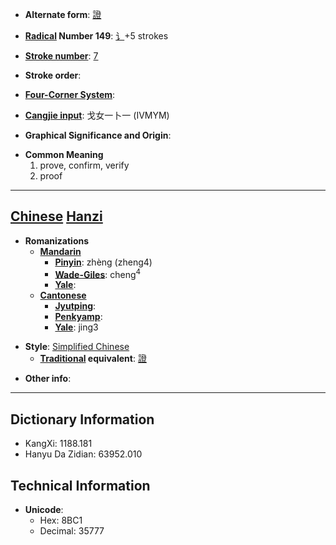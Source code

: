 * '''Alternate form''': [[證]]

* '''[[Wiktionary:Chinese radical index| Radical]] Number 149''': [[Wiktionary:Chinese radical index 讠|讠]]+5 strokes

* '''[[Wiktionary:Chinese total strokes index|Stroke number]]''': [[Wiktionary:Chinese total strokes index 7|7]]

* '''Stroke order''': 

* '''[[Wiktionary:Chinese four corner index|Four-Corner System]]''': 

* '''[[Wiktionary:Chinese Cangjie index|Cangjie input]]''': 戈女一卜一 (IVMYM)

* '''Graphical Significance and Origin''': 

* '''Common Meaning'''
*#prove, confirm, verify
*# proof


----

== [[Chinese]] [[Hanzi]] ==

* '''Romanizations'''
** '''[[Mandarin]]'''
*** '''[[Pinyin]]''': zhèng (zheng4)
*** '''[[Wade-Giles]]''': cheng<sup>4</sup>
*** '''[[Yale]]''': 
** '''[[Cantonese]]'''
*** '''[[Jyutping]]''':
*** '''[[Penkyamp]]''': 
*** '''[[Yale]]''': jing3

* '''Style''': [[Simplified Chinese]] 
** '''[[Traditional Chinese|Traditional]] equivalent''': [[證]]

* '''Other info''': 

----

== Dictionary Information ==

* KangXi: 1188.181
* Hanyu Da Zidian: 63952.010

== Technical Information ==

* '''Unicode''':
** Hex: 8BC1
** Decimal: 35777